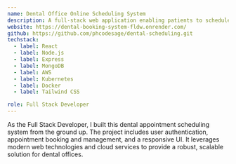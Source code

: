 ```yaml
---
name: Dental Office Online Scheduling System
description: A full-stack web application enabling patients to schedule and manage dental appointments online. Features React frontend, Node.js backend with Express, MongoDB database, and AWS deployment using Kubernetes.
website: https://dental-booking-system-fldw.onrender.com/
github: https://github.com/phcodesage/dental-scheduling.git
techstack:
  - label: React
  - label: Node.js
  - label: Express
  - label: MongoDB
  - label: AWS
  - label: Kubernetes
  - label: Docker
  - label: Tailwind CSS

role: Full Stack Developer
---
```

As the Full Stack Developer, I built this dental appointment scheduling system from the ground up. The project includes user authentication, appointment booking and management, and a responsive UI. It leverages modern web technologies and cloud services to provide a robust, scalable solution for dental offices.